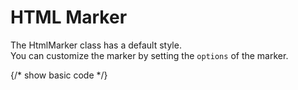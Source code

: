 


<Meta of={HtmlMarkerStories} />

# HTML Marker
The HtmlMarker class has a default style. <br/>
You can customize the marker by setting the `options` of the marker. 

<Canvas of={HtmlMarkerStories.Example} sourceState="none" />

{/* show basic code */}

<Source code={code} />